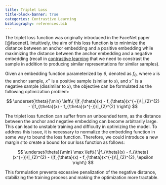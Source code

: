 ```yaml
---
title: Triplet Loss
title-block-banner: true
categories: Contrastive Learning
bibliography: references.bib
---
```


The triplet loss function was originally introduced in the FaceNet paper [@facenet]. Intuitively, the aim of this loss function is to minimize the distance between an anchor embedding and a positive embedding while maximizing the distance between the anchor embedding and a negative embedding (recall in [contrastive learning](contrastive-learning.qmd) that we need to constrast the sample in addition to producing similar representations for similar samples). 

Given an embedding function parameterized by $\theta$, denoted as $f_{\theta}$, where $x$ is the anchor sample, $x^{+}$ is a positive sample (similar to $x$), and $x^{-}$ is a negative sample (dissimilar to $x$), the objective can be formulated as the following optimization problem:

$$
\underset{\theta}{\min} \left\{ \|f_{\theta}(x) - f_{\theta}(x^{+})\|_{2}^{2} - \|f_{\theta}(x) - f_{\theta}(x^{-})\|_{2}^{2} \right\}
$$

The triplet loss function can suffer from an unbounded term, as the distance between the anchor and negative embedding can become arbitrarily large. This can lead to unstable training and difficulty in optimizing the model. To address this issue, it is necessary to normalize the embedding function in some way to bound the loss function. Therefore, we could introduce a new margin $\epsilon$ to create a bound for our loss function as follows:

$$
\underset{\theta}{\min} \max \left\{ \|f_{\theta}(x) - f_{\theta}(x^{+})\|_{2}^{2} - \|f_{\theta}(x) - f_{\theta}(x^{-})\|_{2}^{2}, \epsilon  \right\}
$$

This formulation prevents excessive penalization of the negative distance, stabilizing the training process and making the optimization more tractable.
